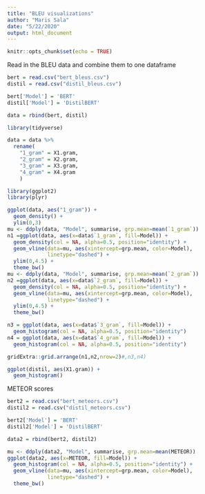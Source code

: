 ```yaml
---
title: "BLEU visualizations"
author: "Maris Sala"
date: "5/22/2020"
output: html_document
---
```


```r
knitr::opts_chunk$set(echo = TRUE)
```

Read in the BLEU data and combine them to one dataframe
```r
bert = read.csv("bert_bleus.csv")
distil = read.csv("distil_bleus.csv")

bert['Model'] = 'BERT'
distil['Model'] = 'DistilBERT'

data = rbind(bert, distil)

library(tidyverse)

data = data %>% 
  rename(
    "1_gram" = X1.gram,
    "2_gram" = X2.gram,
    "3_gram" = X3.gram,
    "4_gram" = X4.gram
    )
```

```r
library(ggplot2)
library(plyr)

ggplot(data, aes("1_gram")) +
  geom_density() +
  ylim(0,3)
mu <- ddply(data, "Model", summarise, grp.mean=mean(`1_gram`))
n1 =ggplot(data, aes(x=data$`1_gram`, fill=Model)) +
  geom_density(col = NA, alpha=0.5, position="identity") +
  geom_vline(data=mu, aes(xintercept=grp.mean, color=Model),
             linetype="dashed") +
  ylim(0,4.5) +
  theme_bw()
mu <- ddply(data, "Model", summarise, grp.mean=mean(`2_gram`))
n2 =ggplot(data, aes(x=data$`2_gram`, fill=Model)) +
  geom_density(col = NA, alpha=0.5, position="identity") +
  geom_vline(data=mu, aes(xintercept=grp.mean, color=Model),
             linetype="dashed") +
  ylim(0,4.5) +
  theme_bw()

n3 = ggplot(data, aes(x=data$`3_gram`, fill=Model)) +
  geom_histogram(col = NA, alpha=0.5, position="identity")
n4 = ggplot(data, aes(x=data$`4_gram`, fill=Model)) +
  geom_histogram(col = NA, alpha=0.5, position="identity")

gridExtra::grid.arrange(n1,n2,nrow=2)#,n3,n4)

```

```r
ggplot(distil, aes(X1.gram)) +
  geom_histogram()
```

METEOR scores

```r
bert2 = read.csv("bert_meteors.csv")
distil2 = read.csv("distil_meteors.csv")

bert2['Model'] = 'BERT'
distil2['Model'] = 'DistilBERT'

data2 = rbind(bert2, distil2)

```

```r
mu <- ddply(data2, "Model", summarise, grp.mean=mean(METEOR))
ggplot(data2, aes(x=METEOR, fill=Model)) +
  geom_histogram(col = NA, alpha=0.5, position="identity") +
  geom_vline(data=mu, aes(xintercept=grp.mean, color=Model),
             linetype="dashed") +
  theme_bw()
```

